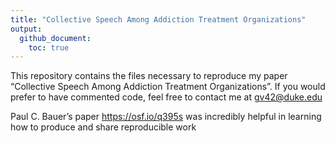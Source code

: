 ```yaml
---
title: "Collective Speech Among Addiction Treatment Organizations"
output:
  github_document:
    toc: true
---
```


This repository contains the files necessary to reproduce my paper "Collective Speech Among Addiction Treatment Organizations". If you would prefer to have commented code, feel free to contact me at [gv42@duke.edu](gv42@duke.edu)

Paul C. Bauer's paper [https://osf.io/q395s](https://osf.io/q395s) was incredibly helpful in learning how to produce and share reproducible work